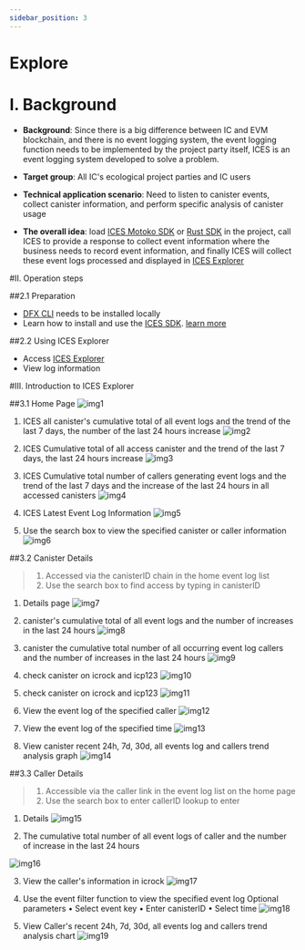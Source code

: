 ```yaml
---
sidebar_position: 3
---
```


# Explore

# I. Background

* **Background**: Since there is a big difference between IC and EVM blockchain, and there is no event logging system, the event logging function needs to be implemented by the project party itself, ICES is an event logging system developed to solve a problem. 

* **Target group**: All IC's ecological project parties and IC users 
* **Technical application scenario**: Need to listen to canister events, collect canister information, and perform specific analysis of canister usage 
* **The overall idea**: load [ICES Motoko SDK](https://doc.ices.one/guide/tutorial-motoko) or [Rust SDK](https://doc.ices.one/guide/tutorial-rust) in the project, call ICES to provide a response to collect event information where the business needs to record event information, and finally ICES will collect these event logs processed and displayed in [ICES Explorer](https://explorer.ices.one/) 

#II. Operation steps

##2.1 Preparation 
* [DFX CLI](https://smartcontracts.org/docs/quickstart/local-quickstart.html) needs to be installed locally 
* Learn how to install and use the [ICES SDK](https://github.com/icpfans-xyz/ices-motoko-library). [learn more](https://doc.ices.one/)
 
##2.2 Using ICES Explorer 
* Access [ICES Explorer](https://explorer.ices.one/) 
* View log information 

#III. Introduction to ICES Explorer

##3.1 Home Page
![img1]

  1. ICES all canister's cumulative total of all event logs and the trend of the last 7 days, the number of the last 24 hours increase 
![img2]

2. ICES Cumulative total of all access canister and the trend of the last 7 days, the last 24 hours increase 
![img3]
 
3. ICES Cumulative total number of callers generating event logs and the trend of the last 7 days and the increase of the last 24 hours in all accessed canisters 
![img4]
 
4. ICES Latest Event Log Information 
![img5]
 
5. Use the search box to view the specified canister or caller information 
![img6]

##3.2 Canister Details
> 1. Accessed via the canisterID chain in the home event log list 
> 2. Use the search box to find access by typing in canisterID

1. Details page
![img7]

2. canister's cumulative total of all event logs and the number of increases in the last 24 hours
![img8]


3. canister the cumulative total number of all occurring event log callers and the number of increases in the last 24 hours 
![img9]

4. check canister on icrock and icp123
![img10]

5. check canister on icrock and icp123
![img11]

6. View the event log of the specified caller
![img12]

7. View the event log of the specified time
   ![img13]

8. View canister recent 24h, 7d, 30d, all events log and callers trend analysis graph
![img14]

[img1]:/img/pic1.jpg
[img2]:/img/pic2.jpg
[img3]:/img/pic3.jpg
[img4]:/img/pic4.jpg
[img5]:/img/pic5.jpg
[img6]:/img/pic6.jpg
[img7]:/img/pic7.jpg
[img8]:/img/pic8.jpg
[img9]:/img/pic9.jpg
[img10]:/img/pic10.jpg
[img11]:/img/pic11.jpg
[img12]:/img/pic12.jpg
[img13]:/img/pic13.jpg
[img14]:/img/pic14.jpg


##3.3 Caller Details

>1. Accessible via the caller link in the event log list on the home page
>2. Use the search box to enter callerID lookup to enter

1. Details
![img15]


2. The cumulative total number of all event logs of caller and the number of increase in the last 24 hours

![img16]

3. View the caller's information in icrock
![img17]


4. Use the event filter function to view the specified event log
Optional parameters
• Select event key
• Enter canisterID
• Select time
![img18]


5. View Caller's recent 24h, 7d, 30d, all events log and callers trend analysis chart
![img19]

[img15]:/img/pic15.jpg
[img16]:/img/pic16.jpg
[img17]:/img/pic17.jpg
[img18]:/img/pic18.jpg
[img19]:/img/pic19.jpg